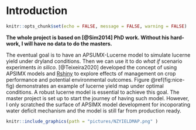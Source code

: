 # Introduction {#intro}

```r
knitr::opts_chunk$set(echo = FALSE, message = FALSE, warning = FALSE)
```


**The whole project is based on [@Sim2014] PhD work. Without his hard-work, I will have no data to do the masters.** 


The eventual goal is to have an APSUMX-Lucerne model to simulate lucerne yield
under dryland conditions. Then we can use it to do _what if_ scenario experiments
_in silico_. [@Teixeira2020] developed the concept of using APSIMX models and 
[Rshiny](https://shiny.rstudio.com/) to explore effects of management on crop
performance and potential environmental outcomes. Figure \@ref(fig:nice-fig) 
demonstrates an example of lucerne yield map under optimal conditions. A robust 
lucerne model is essential to achieve this goal. The master project is set up to
start the journey of having such model. However, I only scratched the surface of
APSIMX model development for incoporating water deficit mechanism and the model
is still far from production ready. 

```r
knitr::include_graphics(path = "pictures/NZYIELDMAP.png" )
```

